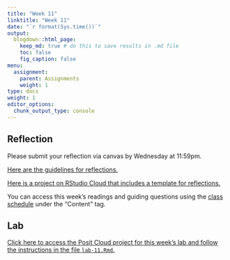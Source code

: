 ```yaml
---
title: "Week 11"
linktitle: "Week 11"
date: "`r format(Sys.time())`"
output:
  blogdown::html_page:
    keep_md: true # do this to save results in .md file
    toc: false
    fig_caption: false
menu:
  assignment:
    parent: Assignments
    weight: 1
type: docs
weight: 1
editor_options:
  chunk_output_type: console
---
```


## Reflection

Please submit your reflection via canvas by Wednesday at 11:59pm.

[Here are the guidelines for reflections.](https://aem2850.toddgerarden.com/assignment/#reflections)

[Here is a project on RStudio Cloud that includes a template for reflections.](https://rstudio.cloud/spaces/210747/project/3511792)

You can access this week's readings and guiding questions using the [class schedule](https://aem2850.toddgerarden.com/schedule) under the "Content" tag.


## Lab

[Click here to access the Posit Cloud project for this week's lab and follow the instructions in the file `lab-11.Rmd`.](https://rstudio.cloud/spaces/210747/project/3909968)
